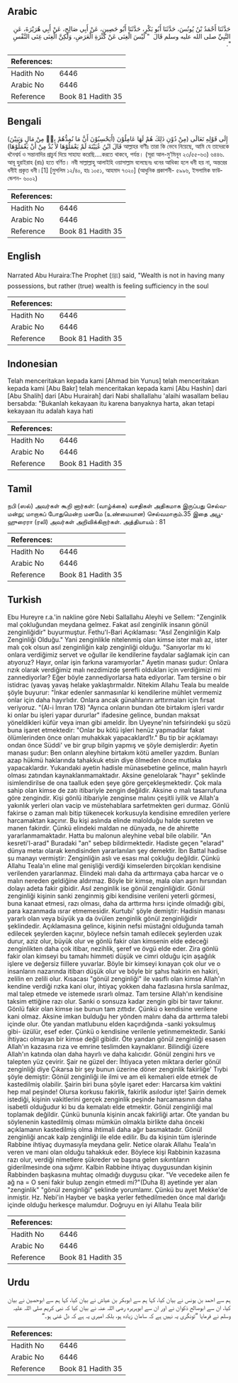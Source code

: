 ## Arabic


<div dir="rtl" lang="ar" style={{fontSize:'larger',backgroundColor:'#f8f9fa',padding:20}}>
حَدَّثَنَا أَحْمَدُ بْنُ يُونُسَ، حَدَّثَنَا أَبُو بَكْرٍ، حَدَّثَنَا أَبُو حَصِينٍ، عَنْ أَبِي صَالِحٍ، عَنْ أَبِي هُرَيْرَةَ، عَنِ النَّبِيِّ صلى الله عليه وسلم قَالَ ‏ "‏ لَيْسَ الْغِنَى عَنْ كَثْرَةِ الْعَرَضِ، وَلَكِنَّ الْغِنَى غِنَى النَّفْسِ ‏"‏‏.‏
</div>
<div style={{backgroundColor:'#f8f9fa',padding:20, marginBottom: 10}}><table> <thead> <tr> <th>References:</th> <th></th> </tr> </thead> <tbody><tr><td>Hadith No</td><td>6446</td></tr><tr><td>Arabic No</td><td>6446</td></tr><tr><td>Reference</td><td>Book 81 Hadith 35</td></tr></tbody></table></div>

## Bengali


<div dir="ltr" lang="bn" style={{fontSize:'larger',backgroundColor:'#f8f9fa',padding:20}}>
(أَيَحْسِبُوْنَ أَنَّ مَا نُمِدُّهُمْ بِهٖ مِنْ مَالٍ وَبَنِيْنَ) إِلَى قَوْلِهِ تَعَالَى (مِنْ دُوْنِ ذَلِكَ هُمْ لَهَا عَامِلُوْنَ قَالَ ابْنُ عُيَيْنَةَ لَمْ يَعْمَلُوْهَا لاَ بُدَّ مِنْ أَنْ يَعْمَلُوْهَا) আল্লাহর বাণীঃ তারা কি ভেবে নিয়েছে, আমি যে তাদেরকে ধনৈশ্বর্য ও সন্তানাদির প্রাচুর্য দিয়ে সাহায্য করেছি....করতে থাকবে, পর্যন্ত। (সূরা আল-মু’মিনূন ২৩/৫৫-৬৩) ৬৪৪৬. আবূ হুরাইরাহ (রাঃ) হতে বর্ণিত। নবী সাল্লাল্লাহু আলাইহি ওয়াসাল্লাম বলেছেনঃ ধনের আধিক্য হলে ধনী হয় না, অন্তরের ধনীই প্রকৃত ধনী।[1] [মুসলিম ১২/৪০, হাঃ ১০৫১, আহমাদ ৭৩২০] (আধুনিক প্রকাশনী- ৫৯৯৬, ইসলামিক ফাউন্ডেশন- ৬০০২)
</div>
<div style={{backgroundColor:'#f8f9fa',padding:20, marginBottom: 10}}><table> <thead> <tr> <th>References:</th> <th></th> </tr> </thead> <tbody><tr><td>Hadith No</td><td>6446</td></tr><tr><td>Arabic No</td><td>6446</td></tr><tr><td>Reference</td><td>Book 81 Hadith 35</td></tr></tbody></table></div>

## English


<div dir="ltr" lang="en" style={{fontSize:'larger',backgroundColor:'#f8f9fa',padding:20}}>
Narrated Abu Huraira:The Prophet (ﷺ) said, "Wealth is not in having many possessions, but rather (true) wealth is feeling sufficiency in the soul
</div>
<div style={{backgroundColor:'#f8f9fa',padding:20, marginBottom: 10}}><table> <thead> <tr> <th>References:</th> <th></th> </tr> </thead> <tbody><tr><td>Hadith No</td><td>6446</td></tr><tr><td>Arabic No</td><td>6446</td></tr><tr><td>Reference</td><td>Book 81 Hadith 35</td></tr></tbody></table></div>

## Indonesian


<div dir="ltr" lang="id" style={{fontSize:'larger',backgroundColor:'#f8f9fa',padding:20}}>
Telah menceritakan kepada kami [Ahmad bin Yunus] telah menceritakan kepada kami [Abu Bakr] telah menceritakan kepada kami [Abu Hashin] dari [Abu Shalih] dari [Abu Hurairah] dari Nabi shallallahu 'alaihi wasallam beliau bersabda: "Bukanlah kekayaan itu karena banyaknya harta, akan tetapi kekayaan itu adalah kaya hati
</div>
<div style={{backgroundColor:'#f8f9fa',padding:20, marginBottom: 10}}><table> <thead> <tr> <th>References:</th> <th></th> </tr> </thead> <tbody><tr><td>Hadith No</td><td>6446</td></tr><tr><td>Arabic No</td><td>6446</td></tr><tr><td>Reference</td><td>Book 81 Hadith 35</td></tr></tbody></table></div>

## Tamil


<div dir="ltr" lang="ta" style={{fontSize:'larger',backgroundColor:'#f8f9fa',padding:20}}>
நபி (ஸல்) அவர்கள் கூறி னார்கள்: (வாழ்க்கை) வசதிகள் அதிகமாக இருப்பது செல்வமன்று; மாறாகப் போதுமென்ற மனமே (உண்மையான) செல்வமாகும்.35 இதை அபூஹுரைரா (ரலி) அவர்கள் அறிவிக்கிறார்கள். அத்தியாயம் : 81
</div>
<div style={{backgroundColor:'#f8f9fa',padding:20, marginBottom: 10}}><table> <thead> <tr> <th>References:</th> <th></th> </tr> </thead> <tbody><tr><td>Hadith No</td><td>6446</td></tr><tr><td>Arabic No</td><td>6446</td></tr><tr><td>Reference</td><td>Book 81 Hadith 35</td></tr></tbody></table></div>

## Turkish


<div dir="ltr" lang="tr" style={{fontSize:'larger',backgroundColor:'#f8f9fa',padding:20}}>
Ebu Hureyre r.a.'in nakline göre Nebi Sallallahu Aleyhi ve Sellem: "Zenginlik mal çokluğundan meydana gelmez. Fakat asıl zenginlik insanın gönül zenginliğidir" buyurmuştur. Fethu'l-Bari Açıklaması: "Asıl Zenginliğin Kalp Zenginliği Olduğu." Yani zenginlikle nitelenmiş olan kimse ister malı az, ister malı çok olsun asıl zenginliğin kalp zenginliği olduğu. "Sanıyorlar mı ki onlara verdiğimiz servet ve oğullar ile kendilerine faydalar sağlamak için can atıyoruz? Hayır, onlar işin farkına varamıyorlar." Ayetin manası şudur: Onlara rızık olarak verdiğimiz malı nezdimizde şerefli oldukları için verdiğimizi mi zannediyorlar? Eğer böyle zannediyorlarsa hata ediyorlar. Tam tersine o bir istidrac (yavaş yavaş helake yaklaştırmaldır. Nitekim Allahu Teala bu mealde şöyle buyurur: "İnkar edenler sanmasınlar ki kendilerine mühlet vermemiz onlar için daha hayırlıdır. Onlara ancak günahlarını arttırmaları için fırsat veriyoruz. "(Al-i İmran 178) "Ayrıca onların bundan öte birtakım işleri vardır ki onlar bu işleri yapar dururlar" ifadesine gelince, bundan maksat yöneldikleri küfür veya iman gibi ameldir. İbn Uyeyne'nin tefsirindeki şu sözü buna işaret etmektedir: "Onlar bu kötü işleri henüz yapmadılar fakat ölümlerinden önce onları muhakkak yapacaklard1r." Bu tip bir açıklamayı ondan önce Süddi' ve bir grup bilgin yapmış ve şöyle demişlerdir: Ayetin manası şudur: Ben onların aleyhine birtakım kötü ameller yazdım. Bunları azap hükmü haklarında tahakkuk etsin diye ölmeden önce mutlaka yapacaklardır. Yukarıdaki ayetin hadisle münasebetine gelince, malın hayırlı olması zatından kaynaklanmamaktadır. Aksine genelolarak "hayır" şeklinde isimlendirilse de ona taalluk eden şeye göre gerçekleşmektedir. Çok mala sahip olan kimse de zatı itibariyle zengin değildir. Aksine o malı tasarrufuna göre zengindir. Kişi gönlü itibariyle zenginse malını çeşitli iyilik ve Allah'a yakınlık yerleri olan vacip ve müstehablara sarfetmekten geri durmaz. Gönlü fakirse o zaman malı bitip tükenecek korkusuyla kendisine emredilen yerlere harcamaktan kaçınır. Bu kişi aslında elinde malolduğu halde sureten ve manen fakirdir. Çünkü elindeki maldan ne dünyada, ne de ahirette yararlanmamaktadır. Hatta bu malonun aleyhine vebal bile olabilir. "An kesreti'l-arad" Buradaki "an" sebep bildirmektedir. Hadiste geçen "elarad" dünya metaı olarak kendisinden yararlanılan şey demektir. İbn Battal hadise şu manayı vermiştir: Zenginliğin aslı ve esası mal çokluğu değildir. Çünkü Allahu Teala'ın eline mal genişliği verdiği kimselerden birçokları kendisine verilenden yararlanmaz. Elindeki malı daha da arttırmaya çaba harcar ve o malın nereden geldiğine aldırmaz. Böyle bir kimse, mala olan aşırı hırsından dolayı adeta fakir gibidir. Asıl zenginlik ise gönül zenginliğidir. Gönül zenginliği kişinin sanki zenginmiş gibi kendisine verileni yeterli görmesi, buna kanaat etmesi, razı olması, daha da arttırma hırsı içinde olmadığı gibi, para kazanmada ısrar etmemesidir. Kurtubi' şöyle demiştir: Hadisin manası yararlı olan veya büyük ya da övülen zenginlik gönül zenginliğidir şeklindedir. Açıklamasına gelince, kişinin nefsi müstağni olduğunda tamah edilecek şeylerden kaçınır, böylece nefsin tamah edilecek şeylerden uzak durur, aziz olur, büyük olur ve gönlü fakir olan kimsenin elde edeceği zenginlikten daha çok itibar, nezihlik, şeref ve övgü elde eder. Zira gönlü fakir olan kimseyi bu tamahı himmeti düşük ve cimri olduğu için aşağılık işlere ve değersiz fiillere yuvarlar. Böyle bir kimseyi kınayan çok olur ve o insanların nazarında itibarı düşük olur ve böyle bir şahıs hakirin en hakiri, zelilin en zelili olur. Kısacası "gönül zenginliği" ile vasıflı olan kimse Allah'ın kendine verdiği rızka kani olur, ihtiyaç yokken daha fazlasına hırsla sarılmaz, mal talep etmede ve istemede ısrarlı olmaz. Tam tersine Allah'ın kendisine taksim ettiğine razı olur. Sanki o sonsuza kadar zengin gibi bir tavır takınır. Gönlü fakir olan kimse ise bunun tam zıttıdır. Çünkü o kendisine verilene kani olmaz. Aksine imkan bulduğu her yönden malını daha da arttırma talebi içinde olur. Öte yandan matlubunu elden kaçırdığında -sanki yoksulmuş gibi- üzülür, esef eder. Çünkü o kendisine verilenle yetinmemektedir. Sanki ihtiyacı olmayan bir kimse değil gibidir. Öte yandan gönül zenginliği esasen Allah'ın kazasına rıza ve emrine teslimden kaynaklanır. Bilindiği üzere Allah'ın katında olan daha hayırlı ve daha kalıcıdır. Gönül zengini hırs ve talepten yüz çevirir. Şair ne güzel der: İhtiyaca yeten miktara derler gönül zenginliği diye Çıkarsa bir şey bunun üzerine döner zenginlik fakirliğe' Tıybi şöyle demiştir: Gönül zenginliği ile ilmi ve am eli kemalıeri elde etmek de kastedilmiş olabilir. Şairin biri buna şöyle işaret eder: Harcarsa kim vaktini hep mal peşinde! Olursa korkusu fakirlik, fakirlik asılodur işte! Şairin demek istediği, kişinin vakitlerini gerçek zenginlik peşinde harcamasının daha isabetli olduğudur ki bu da kemalatı elde etmektir. Gönül zenginliği mal toplamak değildir. Çünkü bununla kişinin ancak fakirliği artar. Öte yandan bu söylenenin kastedilmiş olması mümkün olmakla birlikte daha önceki açıklamanın kastedilmiş olma ihtimali daha ağır basmaktadır. Gönül zenginliği ancak kalp zenginliği ile elde edilir. Bu da kişinin tüm işlerinde Rabbine ihtiyaç duymasıyla meydana gelir. Netice olarak Allahu Teala'ın veren ve mani olan olduğu tahakkuk eder. Böylece kişi Rabbinin kazasına razı olur, verdiği nimetlere şükreder ve başına gelen sıkıntıların giderilmesinde ona sığımr. Kalbin Rabbine ihtiyaç duygusundan kişinin Rabbinden başkasına muhtaç olmadığı duygusu çıkar. "Ve vecedeke ailen fe ağ na = O seni fakir bulup zengin etmedi mi?"(Duha 8) ayetinde yer alan "zenginlik" "gönül zenginliği" şeklinde yorumlamr. Çünkü bu ayet Mekke'de inmiştir. Hz. Nebi'in Hayber ve başka yerler fethedilmeden önce mal darlığı içinde olduğu herkesçe malumdur. Doğruyu en iyi Allahu Teala bilir
</div>
<div style={{backgroundColor:'#f8f9fa',padding:20, marginBottom: 10}}><table> <thead> <tr> <th>References:</th> <th></th> </tr> </thead> <tbody><tr><td>Hadith No</td><td>6446</td></tr><tr><td>Arabic No</td><td>6446</td></tr><tr><td>Reference</td><td>Book 81 Hadith 35</td></tr></tbody></table></div>

## Urdu


<div dir="rtl" lang="ur" style={{fontSize:'larger',backgroundColor:'#f8f9fa',padding:20}}>
ہم سے احمد بن یونس نے بیان کیا، کہا ہم سے ابوبکر بن عیاش نے بیان کیا، کہا ہم سے ابوحصین نے بیان کیا، ان سے ابوصالح ذکوان نے اور ان سے ابوہریرہ رضی اللہ عنہ نے بیان کیا کہ نبی کریم صلی اللہ علیہ وسلم نے فرمایا ”تونگری یہ نہیں ہے کہ سامان زیادہ ہو، بلکہ امیری یہ ہے کہ دل غنی ہو۔“
</div>
<div style={{backgroundColor:'#f8f9fa',padding:20, marginBottom: 10}}><table> <thead> <tr> <th>References:</th> <th></th> </tr> </thead> <tbody><tr><td>Hadith No</td><td>6446</td></tr><tr><td>Arabic No</td><td>6446</td></tr><tr><td>Reference</td><td>Book 81 Hadith 35</td></tr></tbody></table></div>